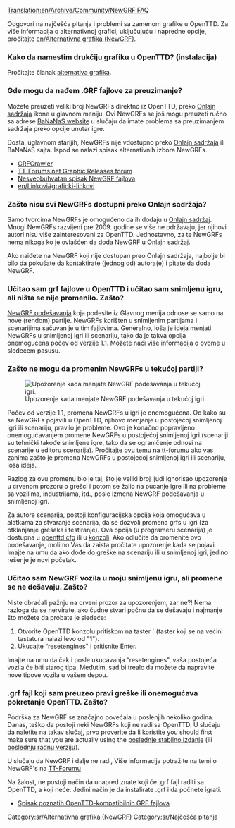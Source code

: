 [[Translation:en/Archive/Community/NewGRF FAQ]]


{{en/Feature|0.4}}

Odgovori na najčešća pitanja i problemi sa zamenom grafike u OpenTTD. Za više informacija o alternativnoj grafici, uključujuću i napredne opcije, pročitajte [[en/Alternativna grafika (NewGRF)]].

===Kako da namestim drukčiju grafiku u OpenTTD? (instalacija)===
Pročitajte članak [[en/Alternativna grafika (NewGRF)|alternativa grafika]].

===Gde mogu da nađem .GRF fajlove za preuzimanje?===

Možete preuzeti veliki broj NewGRFs direktno iz OpenTTD, preko [[sr/Onlajn sadržaj|Onlajn sadržaja]] ikone u glavnom meniju. Ovi NewGRFs se još mogu preuzeti ručno sa adrese [http://bananas.openttd.org/ BaNaNaS website] u slučaju da imate problema sa preuzimanjem sadržaja preko opcije unutar igre.

Dosta, uglavnom starijih, NewGRFs nije vdostupno preko [[sr/Onlajn sadržaj|Onlajn sadržaja]] ili BaNaNaS sajta. Ispod se nalazi spisak alternativnih izbora NewGRFs.

* [http://grfcrawler.tt-forums.net/ GRFCrawler]
* [http://www.tt-forums.net/viewforum.php?f=67 TT-Forums.net Graphic Releases forum]
* [[sr/Spisak GRF|Nesveobuhvatan spisak NewGRF fajlova]]
* [[en/Linkovi#graficki-linkovi]]

===Zašto nisu svi NewGRFs dostupni preko Onlajn sadržaja?===

Samo tvorcima NewGRFs je omogućeno da ih dodaju u [[sr/Onlajn sadržaj|Onlajn sadržaj]]. Mnogi NewGRFs razvijeni pre 2009. godine se više ne održavaju, jer njihovi autori nisu više zainteresovani za OpenTTD. Jednostavno, za te NewGRFs nema nikoga ko je ovlašćen da doda NewGRF u Onlajn sadržaj.

Ako naiđete na NewGRF koji nije dostupan preo Onlajn sadržaja, najbolje bi bilo da pokušate da kontaktirate (jednog od) autora(e) i pitate da doda NewGRF.

===Učitao sam grf fajlove u OpenTTD i učitao sam snimljenu igru, ali ništa se nije promenilo. Zašto?===

[[sr/NewGRF podešavanja|NewGRF podešavanja]] koja podesite iz Glavnog menija odnose se samo na nove (rendom) partije. NewGRFs korišten u snimljenim partijama i scenarijima sačuvan je u tim fajlovima. Generalno, loša je ideja menjati NewGRFs u snimljenoj igri ili scenariju, tako da je takva opcija onemogućena počev od verzije 1.1. Možete naći više informacija o ovome u sledećem pasusu.

===Zašto ne mogu da promenim NewGRFs u tekućoj partiji?===
[[File:en/Archive/Community/Newgrf warning.png|frame|right|Upozorenje kada menjate NewGRF podešavanja u tekućoj igri.]]

Počev od verzije 1.1, promena NewGRFs u igri je onemogućena. Od kako su se NewGRFs pojavili u OpenTTD, njihovo menjanje u postojećoj snimljenoj igri ili scenariju, pravilo je probleme. Ovo je konačno popravljeno onemogućavanjem promene NewGRFs u postojećoj snimljenoj igri (scenariji su tehnički takođe snimljene igre, tako da se ograničenje odnosi na scenarije u editoru scenarija). Pročitajte [http://www.tt-forums.net/viewtopic.php?f=29&t=53881 ovu temu na tt-forumu] ako vas zanima zašto je promena NewGRFs u postojećoj snimljenoj igri ili scenariju, loša ideja.

Razlog za ovu promenu bio je taj, što je veliki broj ljudi ignorisao upozorenje u crvenom prozoru o grešci i potom se žalio na  pucanje igre ili na probleme sa vozilima, industrijama, itd., posle izmena NewGRF podešavanja u snimljenoj igri.

Za autore scenarija, postoji konfiguracijska opcija koja omogućava u alatkama za stvaranje scenarija, da se dozvoli promena grfs u igri (za otklanjanje grešaka i testiranje). Ova opcija (u programeru scenarija) je dostupna u [[sr/Openttd.cfg|openttd.cfg]] ili u [[sr/Konzola|konzoli]]. Ako odlučite da promenite ovo podešavanje, molimo Vas da zaista pročitate upozorenje kada se pojavi. Imajte na umu da ako dođe do greške na scenariju ili u snimljenoj igri, jedino rešenje je novi početak.

===Učitao sam NewGRF vozila u moju snimljenu igru, ali promene se ne dešavaju. Zašto?===

Niste obraćali pažnju na crveni prozor za upozorenjem, zar ne?! Nema razloga da se nervirate, ako čudne stvari počnu da se dešavaju i najmanje što možete da probate je sledeće:

# Otvorite OpenTTD konzolu pritiskom na taster ` (taster koji se na većini tastatura nalazi levo od "1").
# Ukucajte “resetengines" i pritisnite Enter.

Imajte na umu da čak i posle ukucavanja “resetengines", vaša postojeća vozila će biti starog tipa. Međutim, sad bi trealo da možete da napravite nove tipove vozila u vašem depou.  

=== .grf fajl koji sam preuzeo pravi greške ili onemogućava pokretanje OpenTTD. Zašto?===

Podrška za NewGRF se značajno povećala u poslenjih nekoliko godina. Danas, teško da postoji neki NewGRFs koji ne radi sa OpenTTD. U slučaju da naletite na takav slučaj, prvo proverite da li koristite you should first make sure that you are actually using the [http://www.openttd.org/en/download-stable poslednje stabilno izdanje] (ili [http://www.openttd.org/en/download-trunk poslednju radnu verziju]).

U slučaju da NewGRF i dalje ne radi, Više informacija potražite na temi o NewGRF's na [http://www.tt-forums.net/viewforum.php?f=66 TT-Forumu]

Na žalost, ne postoji način da unapred znate koji će .grf fajl raditi sa OpenTTD, a koji neće. Jedini način je da instalirate .grf i da počnete igrati.

* [[sr/Spisak GRF|Spisak poznatih OpenTTD-kompatibilnih GRF fajlova]]





[[Category:sr/Alternativna grafika (NewGRF)]]
[[Category:sr/Najčešća pitanja]]